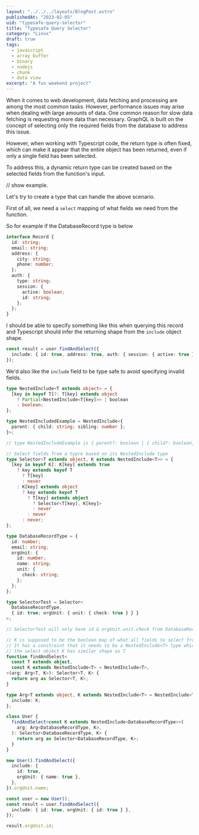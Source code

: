 ```yaml
---
layout: "../../../layouts/BlogPost.astro"
publishedAt: "2023-02-05"
uid: "typesafe-query-selector"
title: "Typesafe Query Selector"
category: "Linux"
draft: true
tags:
  - javascript
  - array buffer
  - binary
  - nodejs
  - chunk
  - data view
excerpt: "A fun weekend project"
---
```


When it comes to web development, data fetching and processing are among the most common tasks. However, performance issues may arise when dealing with large amounts of data. One common reason for slow data fetching is requesting more data than necessary. GraphQL is built on the concept of selecting only the required fields from the database to address this issue.

However, when working with Typescript code, the return type is often fixed, which can make it appear that the entire object has been returned, even if only a single field has been selected.

To address this, a dynamic return type can be created based on the selected fields from the function's input.

// show example.

Let's try to create a type that can handle the above scenario.

First of all, we need a `select` mapping of what fields we need from the function.

So for example if the DatabaseRecord type is below

```typescript
interface Record {
  id: string;
  email: string;
  address: {
    city: string;
    phone: number;
  };
  auth: {
    type: string;
    session: {
      active: boolean;
      id: string;
    };
  };
}
```

I should be able to specify something like this when querying this record and Typescript should infer the returning shape from the `include` object shape.

```typescript
const result = user.findAndSelect({
  include: { id: true, address: true, auth: { session: { active: true } } },
});
```

We'd also like the `include` field to be type safe to avoid specifying invalid fields.

```typescript
type NestedInclude<T extends object> = {
  [key in keyof T]?: T[key] extends object
    ? Partial<NestedInclude<T[key]>> | boolean
    : boolean;
};

type NestedIncludedExample = NestedInclude<{
  parent: { child: string; sibling: number };
}>;

// type NestedIncludeExample is { parent?: boolean | { child?: boolean, sibling?: boolean } }

// Select fields from a typre based on its NestedInclude type
type Selector<T extends object, K extends NestedInclude<T>> = {
  [key in keyof K]: K[key] extends true
    ? key extends keyof T
      ? T[key]
      : never
    : K[key] extends object
      ? key extends keyof T
        ? T[key] extends object
          ? Selector<T[key], K[key]>
          : never
        : never
      : never;
};

type DatabaseRecordType = {
  id: number;
  email: string;
  orgUnit: {
    id: number;
    name: string;
    unit: {
      check: string;
    };
  };
};

type SelectorTest = Selector<
  DatabaseRecordType,
  { id: true; orgUnit: { unit: { check: true } } }
>;

// SelectorTest will only have id & orgUnit.unit.check from DatabaseRecordType type

// K is supposed to be the boolean map of what all fields to select from T
// It has a constraint that it needs to be a NestedInclude<T> type which ensures
// the select object K has similar shape as T
function findAndSelect<
  const T extends object,
  const K extends NestedInclude<T> = NestedInclude<T>,
>(arg: Arg<T, K>): Selector<T, K> {
  return arg as Selector<T, K>;
}

type Arg<T extends object, K extends NestedInclude<T> = NestedInclude<T>> = {
  include: K;
};

class User {
  findAndSelect<const K extends NestedInclude<DatabaseRecordType>>(
    arg: Arg<DatabaseRecordType, K>,
  ): Selector<DatabaseRecordType, K> {
    return arg as Selector<DatabaseRecordType, K>;
  }
}

new User().findAndSelect({
  include: {
    id: true,
    orgUnit: { name: true },
  },
}).orgUnit.name;

const user = new User();
const result = user.findAndSelect({
  include: { id: true, orgUnit: { id: true } },
});

result.orgUnit.id;
```
